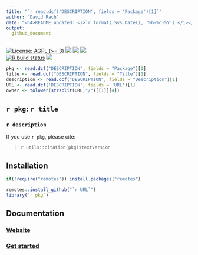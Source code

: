```yaml
---
title: "`r read.dcf('DESCRIPTION', fields = 'Package')[1]`"  
author: "David Rach" 
date: "<h4>README updated: <i>`r format( Sys.Date(), '%b-%d-%Y')`</i></h4>"
output:
  github_document
---
```


<!-- To modify Package/Title/Description/Authors fields, edit the DESCRIPTION file -->

[![License: AGPL (>= 3)](https://img.shields.io/badge/license-AGPL (>= 3)-blue.svg)](https://cran.r-project.org/web/licenses/AGPL (>= 3))
[![](https://img.shields.io/badge/devel%20version-0.1.0-black.svg)](https://github.com/DavidRach/Luciernaga)
[![](https://img.shields.io/github/languages/code-size/DavidRach/Luciernaga.svg)](https://github.com/DavidRach/Luciernaga)
[![](https://img.shields.io/github/last-commit/DavidRach/Luciernaga.svg)](https://github.com/DavidRach/Luciernaga/commits/master)
<br>
[![R build status](https://github.com/DavidRach/Luciernaga/workflows/rworkflows/badge.svg)](https://github.com/DavidRach/Luciernaga/actions)
[![](https://codecov.io/gh/DavidRach/Luciernaga/branch/master/graph/badge.svg)](https://app.codecov.io/gh/DavidRach/Luciernaga)


```r
pkg <- read.dcf("DESCRIPTION", fields = "Package")[1]
title <- read.dcf("DESCRIPTION", fields = "Title")[1]
description <- read.dcf("DESCRIPTION", fields = "Description")[1]
URL <- read.dcf('DESCRIPTION', fields = 'URL')[1]
owner <- tolower(strsplit(URL,"/")[[1]][4])
```
 
## ``r pkg``: `r title`

### `r description`
 
If you use ``r pkg``, please cite: 

<!-- Modify this by editing the file: inst/CITATION  -->
> `r utils::citation(pkg)$textVersion`

## Installation 

```R
if(!require("remotes")) install.packages("remotes")

remotes::install_github("`r URL`")
library(`r pkg`)
```
## Documentation 

### [Website](https://`r owner`.github.io/`r pkg`) 
### [Get started](https://`r owner`.github.io/`r pkg`/articles/`r pkg`) 

<br>
